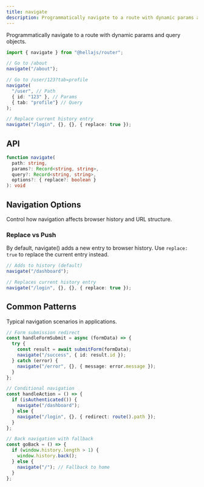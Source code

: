 ```yaml
---
title: navigate
description: Programmatically navigate to a route with dynamic params and query objects.
---
```


Programmatically navigate to a route with dynamic params and query objects.

```typescript
import { navigate } from "@hellajs/router";

// Go to /about
navigate("/about");

// Go to /user/123?tab=profile
navigate(
  "/user", // Path 
  { id: "123" }, // Params
  { tab: "profile"} // Query
);

// Replace current history entry
navigate("/login", {}, {}, { replace: true });
```

## API

```typescript
function navigate(
  path: string,
  params?: Record<string, string>,
  query?: Record<string, string>,
  options?: { replace?: boolean }
): void
```

## Navigation Options

Control how navigation affects browser history and URL structure.

### Replace vs Push

By default, navigate() adds a new entry to browser history. Use `replace: true` to replace the current entry instead.

```typescript
// Adds to history (default)
navigate("/dashboard");

// Replaces current history entry
navigate("/login", {}, {}, { replace: true });
```

## Common Patterns

Typical navigation scenarios in applications.

```typescript
// Form submission redirect
const handleFormSubmit = async (formData) => {
  try {
    const result = await submitForm(formData);
    navigate("/success", { id: result.id });
  } catch (error) {
    navigate("/error", {}, { message: error.message });
  }
};

// Conditional navigation
const handleAction = () => {
  if (isAuthenticated()) {
    navigate("/dashboard");
  } else {
    navigate("/login", {}, { redirect: route().path });
  }
};

// Back navigation with fallback
const goBack = () => {
  if (window.history.length > 1) {
    window.history.back();
  } else {
    navigate("/"); // Fallback to home
  }
};
```